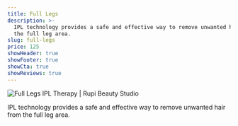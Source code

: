 ```yaml
---
title: Full Legs
description: >-
  IPL technology provides a safe and effective way to remove unwanted hair from
  the full leg area.
slug: full-legs
price: 125
showHeader: true
showFooter: true
showCta: true
showReviews: true
---
```


![Full Legs IPL Therapy | Rupi Beauty Studio](/uploads/services/ipl-therapy.webp 'Full Legs IPL Therapy  | Rupi Beauty Studio')

IPL technology provides a safe and effective way to remove unwanted hair from the full leg area.
